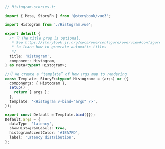 ```ts
// Histogram.stories.ts

import { Meta, StoryFn } from '@storybook/vue3';

import Histogram from './Histogram.vue';

export default {
  /* 👇 The title prop is optional.
   * See https://storybook.js.org/docs/vue/configure/overview#configure-story-loading
   * to learn how to generate automatic titles
   */
  title: 'Histogram',
  component: Histogram,
} as Meta<typeof Histogram>;

//👇 We create a “template” of how args map to rendering
const Template: StoryFn<typeof Histogram> = (args) => ({
  components: { Histogram },
  setup() {
    return { args };
  },
  template: '<Histogram v-bind="args" />',
});

export const Default = Template.bind({});
Default.args = {
  dataType: 'latency',
  showHistogramLabels: true,
  histogramAccentColor: '#1EA7FD',
  label: 'Latency distribution',
};
```